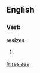 ==English==

===Verb===
'''resizes'''

# {{third-person singular of|resize}}
{{count page|[[Wiktionary:Page count]]}}

[[fr:resizes]]